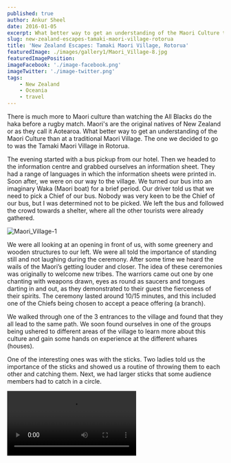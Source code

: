 ```yaml
---
published: true
author: Ankur Sheel
date: 2016-01-05
excerpt: What better way to get an understanding of the Maori Culture than at the Tamaki Maori Village in Rotorua.
slug: new-zealand-escapes-tamaki-maori-village-rotorua
title: 'New Zealand Escapes: Tamaki Maori Village, Rotorua'
featuredImage: ./images/gallery1/Maori_Village-8.jpg
featuredImagePosition:
imageFacebook: './image-facebook.png'
imageTwitter: './image-twitter.png'
tags:
    - New Zealand
    - Oceania
    - travel
---
```


There is much more to Maori culture than watching the All Blacks do the haka before a rugby match. Maori's are the
original natives of New Zealand or as they call it Aotearoa. What better way to get an understanding of the Maori
Culture than at a traditional Maori Village. The one we decided to go to was the Tamaki Maori Village in Rotorua.

The evening started with a bus pickup from our hotel. Then we headed to the information centre and grabbed ourselves an
information sheet. They had a range of languages in which the information sheets were printed in. Soon after, we were on
our way to the village. We turned our bus into an imaginary Waka (Maori boat) for a brief period. Our driver told us
that we need to pick a Chief of our bus. Nobody was very keen to be the Chief of our bus, but I was determined not to be
picked. We left the bus and followed the crowd towards a shelter, where all the other tourists were already gathered.

![Maori_Village-1](./images/Maori_Village-1.jpg)

We were all looking at an opening in front of us, with some greenery and wooden structures to our left. We were all told
the importance of standing still and not laughing during the ceremony. After some time we heard the wails of the Maori’s
getting louder and closer. The idea of these ceremonies was originally to welcome new tribes. The warriors came out one
by one chanting with weapons drawn, eyes as round as saucers and tongues darting in and out, as they demonstrated to
their guest the fierceness of their spirits. The ceremony lasted around 10/15 minutes, and this included one of the
Chiefs being chosen to accept a peace offering (a branch).

<ImageGallery relativeDirectory={props.path} subDirectory="gallery1" />

We walked through one of the 3 entrances to the village and found that they all lead to the same path. We soon found
ourselves in one of the groups being ushered to different areas of the village to learn more about this culture and gain
some hands on experience at the different whares (houses).

<ImageGallery relativeDirectory={props.path} subDirectory="gallery2" />

One of the interesting ones was with the sticks. Two ladies told us the importance of the sticks and showed us a routine
of throwing them to each other and catching them. Next, we had larger sticks that some audience members had to catch in
a circle.

<Video src="https://www.youtube.com/embed/EkWa5ovphs4" title="Games at Maori Village" />

The other activity that I found interesting in the village was a brief learning of the Haka, for all the men that wanted
to. I tried and proved that I’m no dancer.

![Maori_Village-10](./images/Maori_Village-10.jpg)

Finally, we all met back up near the hangi, which is a traditional Maori oven that is used to cook the evening meal.
While the food cooked, We were all shepherded into a Maori version of a theatre where we were treated to a 30 minute
performance.

<Video src="https://www.youtube.com/embed/4WRIJ6bN7Ps" title="Performance at Maori Village" />

The audience is then guided to the eating hall, with tables (each seating 6-8 people) surrounding the feast on display.
We were seated with a British couple and had a nice conversation while enjoying the meal. There are not many options if
you are vegetarian but they did make a potato-filled patty for Gunjan. For others, there were options of chicken, fish
and lamb. Towards the end of the evening, a singer begins to croon. You could see the young kids having a ball at this
part of the evening.

On the journey back home, our driver decided it would be a good idea to sing songs from your respective countries. I and
Gunjan are no singers and we were glad that we reached our hotel before our turn came. Although, it did seem as if all
the others were having fun.

I was impressed with the Maori Village Experience. The setup along with the knowledge of the staff makes for a great
experience. The value for money is great.

Have you been to a Maori Village? How was your experience? Let me know in the comments
